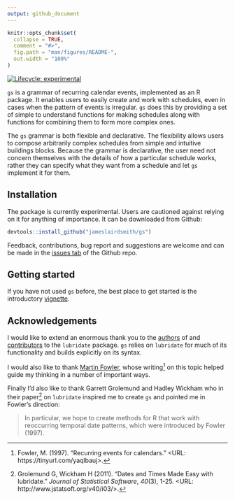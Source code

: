 ```yaml
---
output: github_document
---
```


<!-- README.md is generated from README.Rmd. Please edit that file -->

```r
knitr::opts_chunk$set(
  collapse = TRUE,
  comment = "#>",
  fig.path = "man/figures/README-",
  out.width = "100%"
)
```

<!-- # gs <a href='https://jameslairdsmith.github.io/gs'><img src='https://github.com/jameslairdsmith/gs/raw/master/man/figures/logo.png' align="right" height="144" /></a> -->

<!-- badges: start -->
[![Lifecycle: experimental](https://img.shields.io/badge/lifecycle-experimental-orange.svg)](https://www.tidyverse.org/lifecycle/#experimental)
<!-- badges: end -->

`gs` is a grammar of recurring calendar events, implemented as an R 
package. It enables users to easily create and work with schedules, even in 
cases when the pattern of events is irregular. `gs` does this by 
providing a set of simple to understand functions for making schedules along 
with functions for combining them to form more complex ones.

The `gs` grammar is both flexible and declarative. The flexibility 
allows users to compose arbitrarily complex schedules from simple and 
intuitive buildings blocks. Because the grammar is declarative, the user 
need not concern themselves with the details of how a particular schedule 
works, rather they can specify what they want from a schedule and let 
`gs` implement it for them.

## Installation

The package is currently experimental. Users are cautioned against relying on
it for anything of importance. It can be downloaded from Github:

```r
devtools::install_github("jameslairdsmith/gs")
```

Feedback, contributions, bug report and suggestions are welcome and can be 
made in the [issues tab](https://github.com/jameslairdsmith/gs/issues) 
of the Github repo.

## Getting started

If you have not used `gs` before, the best place to get started is the
introductory [vignette](https://jameslairdsmith.github.io/gs/articles/intro.html).

## Acknowledgements

I would like to extend an enormous thank you to the [authors][authors] of and 
[contributors][contributors] to the `lubridate` package. `gs` relies 
on `lubridate` for much of its functionality and builds explicitly on its 
syntax.

I would also like to thank [Martin Fowler][fowler], whose writing[^2] on this 
topic helped guide my thinking in a number of important ways.

Finally I'd also like to thank Garrett Grolemund and Hadley Wickham who in 
their paper[^1] on `lubridate` inspired me to create `gs` and pointed 
me in Fowler's direction:

> In particular, we hope to create methods for R that work with reoccurring
temporal date patterns, which were introduced by Fowler (1997).

[^1]: Grolemund G, Wickham H (2011). "Dates and Times Made Easy with
lubridate." _Journal of Statistical Software_, *40*(3), 1-25.
<URL: http://www.jstatsoft.org/v40/i03/>.

[^2]: Fowler, M. (1997). "Recurring events for calendars." 
<URL: https://tinyurl.com/yaqlbauj>.

[authors]: https://lubridate.tidyverse.org/authors.html
[contributors]: https://github.com/tidyverse/lubridate/graphs/contributors
[fowler]: https://martinfowler.com/
